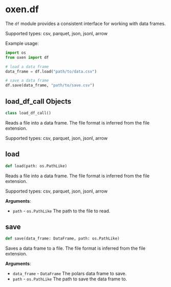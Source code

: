 <a id="oxen.df"></a>

# oxen.df

The `df` module provides a consistent interface for working with data frames.

Supported types: csv, parquet, json, jsonl, arrow

Example usage:

```python
import os
from oxen import df

# load a data frame
data_frame = df.load("path/to/data.csv")

# save a data frame
df.save(data_frame, "path/to/save.csv")
```

<a id="oxen.df.load_df_call"></a>

## load\_df\_call Objects

```python
class load_df_call()
```

Reads a file into a data frame. The file format is inferred from the file extension.

Supported types: csv, parquet, json, jsonl, arrow

<a id="oxen.df.load"></a>

## load

```python
def load(path: os.PathLike)
```

Reads a file into a data frame. The file format is inferred from the file extension.

Supported types: csv, parquet, json, jsonl, arrow

**Arguments**:

- `path` - `os.PathLike`
  The path to the file to read.

<a id="oxen.df.save"></a>

## save

```python
def save(data_frame: DataFrame, path: os.PathLike)
```

Saves a data frame to a file. The file format is inferred from the file extension.

**Arguments**:

- `data_frame` - `DataFrame`
  The polars data frame to save.
- `path` - `os.PathLike`
  The path to save the data frame to.

